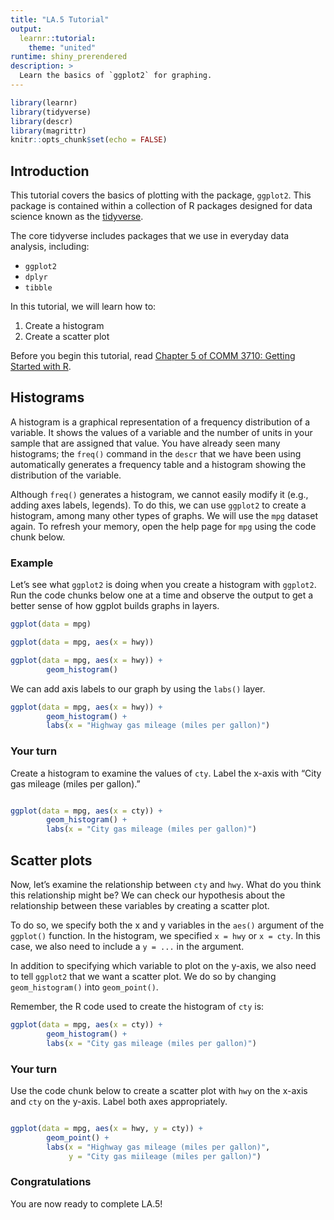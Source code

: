 ```yaml
---
title: "LA.5 Tutorial"
output:
  learnr::tutorial:
    theme: "united"
runtime: shiny_prerendered
description: >
  Learn the basics of `ggplot2` for graphing.
---
```


```r
library(learnr)
library(tidyverse)
library(descr)
library(magrittr)
knitr::opts_chunk$set(echo = FALSE)
```

## Introduction
This tutorial covers the basics of plotting with the package, `ggplot2`. This package is contained within a collection of R packages designed for data science known as the [tidyverse](https://www.tidyverse.org/).

The core tidyverse includes packages that we use in everyday data analysis, including:

- `ggplot2`
- `dplyr`
- `tibble`

In this tutorial, we will learn how to:

1. Create a histogram
2. Create a scatter plot

Before you begin this tutorial, read [Chapter 5 of COMM 3710: Getting Started with R](https://sarakyeo.github.io/COMM-3710-bookdown/docs/ggplot2.html).


## Histograms
A histogram is a graphical representation of a frequency distribution of a variable. It shows the values of a variable and the number of units in your sample that are assigned that value. You have already seen many histograms; the `freq()` command in the `descr` that we have been using automatically generates a frequency table and a histogram showing the distribution of the variable.

Although `freq()` generates a histogram, we cannot easily modify it (e.g., adding axes labels, legends). To do this, we can use `ggplot2` to create a histogram, among many other types of graphs. We will use the `mpg` dataset again. To refresh your memory, open the help page for `mpg` using the code chunk below.

### Example
Let's see what `ggplot2` is doing when you create a histogram with `ggplot2`. Run the code chunks below one at a time and observe the output to get a better sense of how ggplot builds graphs in layers.

```r
ggplot(data = mpg)
```

```r
ggplot(data = mpg, aes(x = hwy))
```

```r
ggplot(data = mpg, aes(x = hwy)) +
        geom_histogram()
```

We can add axis labels to our graph by using the `labs()` layer.

```r
ggplot(data = mpg, aes(x = hwy)) +
        geom_histogram() +
        labs(x = "Highway gas mileage (miles per gallon)")
```

### Your turn
Create a histogram to examine the values of `cty`. Label the x-axis with "City gas mileage (miles per gallon)."

```r

```

```r
ggplot(data = mpg, aes(x = cty)) +
        geom_histogram() +
        labs(x = "City gas mileage (miles per gallon)")
```


## Scatter plots
Now, let's examine the relationship between `cty` and `hwy`. What do you think this relationship might be? We can check our hypothesis about the relationship between these variables by creating a scatter plot.

To do so, we specify both the x and y variables in the `aes()` argument of the `ggplot()` function. In the histogram, we specified `x = hwy` or `x = cty`. In this case, we also need to include a `y = ...` in the argument.

In addition to specifying which variable to plot on the y-axis, we also need to tell `ggplot2` that we want a scatter plot. We do so by changing `geom_histogram()` into `geom_point()`.

Remember, the R code used to create the histogram of `cty` is:
```r
ggplot(data = mpg, aes(x = cty)) +
        geom_histogram() +
        labs(x = "City gas mileage (miles per gallon)")
```

### Your turn
Use the code chunk below to create a scatter plot with `hwy` on the x-axis and `cty` on the y-axis. Label both axes appropriately.

```r

```

```r
ggplot(data = mpg, aes(x = hwy, y = cty)) +
        geom_point() +
        labs(x = "Highway gas mileage (miles per gallon)",
             y = "City gas miileage (miles per gallon)")
```

### Congratulations
You are now ready to complete LA.5!
